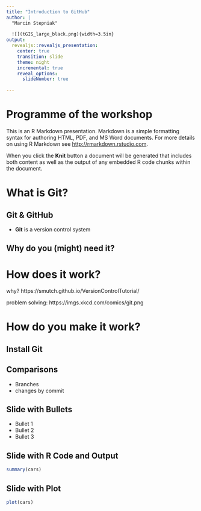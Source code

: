 ```yaml
---
title: "Introduction to GitHub"
author: | 
  "Marcin Stepniak"  
    
  ![](tGIS_large_black.png){width=3.5in}    
output:
  revealjs::revealjs_presentation:
    center: true
    transition: slide
    theme: night
    incremental: true
    reveal_options:
      slideNumber: true
    
---
```

# Programme of the workshop 

This is an R Markdown presentation. Markdown is a simple formatting syntax for authoring HTML, PDF, and MS Word documents. For more details on using R Markdown see <http://rmarkdown.rstudio.com>.

When you click the **Knit** button a document will be generated that includes both content as well as the output of any embedded R code chunks within the document.



# What is Git?

## Git & GitHub

+ **Git** is a version control system  

## Why do you (might) need it?



# How does it work?


why?
https://smutch.github.io/VersionControlTutorial/


problem solving:
https://imgs.xkcd.com/comics/git.png

# How do you make it work?

## Install Git


## Comparisons

- Branches
- changes by commit



## Slide with Bullets

- Bullet 1
- Bullet 2
- Bullet 3

## Slide with R Code and Output

```r
summary(cars)
```

## Slide with Plot

```r
plot(cars)
```

